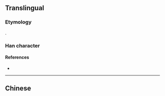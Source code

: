 {{character info/new}}
{{also|層}}
==Translingual==
{{stroke order|strokes=7}}
{{ja-forms|[[層]]|层|[[層]]}}

===Etymology===
{{Han simp|層|f=曾|t=云}}.

===Han character===
{{Han char|rn=44|rad=尸|as=04|sn=7|four=|canj=SMMI|ids=⿸尸云}}

====References====
* {{Han ref|kx=0300.241|hdz=20966.090|uh=5C42|ud=23618}}

----

==Chinese==
{{zh-see|層}}